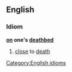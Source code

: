 ==English==
===Idiom===
'''[[on]] one's [[deathbed]]'''
#[[close]] to [[death]]
[[Category:English idioms]]